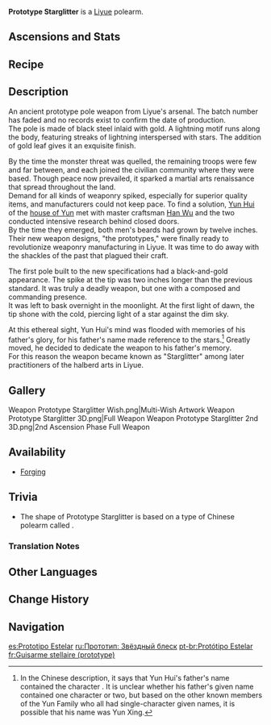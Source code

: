 {{Weapon Infobox
|id             = 13402
|image          = <gallery>
Weapon_Prototype Starglitter.png|Base
Weapon Prototype Starglitter 2nd.png|2nd Ascension
</gallery>
|type           = Polearm
|releaseDate    = 2020-09-28
|rarity         = 4
|base_atk       = 42
|2nd_stat_type  = Energy Recharge
|2nd_stat       = 10.0%
|passive        = Magic Affinity
|effect         = After using an Elemental Skill, increases Normal and Charged Attack DMG by (var1)% for 12s. Max 2 stacks.
|eff_rank1_var1 = 8
|eff_rank2_var1 = 10
|eff_rank3_var1 = 12
|eff_rank4_var1 = 14
|eff_rank5_var1 = 16
|obtain         = Forging
|series         = Prototype
|eff_att1       = DMG Bonus
|eff_att2       = Normal Attack DMG Bonus
|eff_att3       = Charged Attack DMG Bonus
}}
{{Description|A grudge discovered in the [[Blackcliff Forge]]. The glimmers along the sharp edge are like stars in the night.}}
'''Prototype Starglitter'''{{Lang|zh=试作星镰}} is a [[Liyue]] polearm.

==Ascensions and Stats==
{{Weapon Ascensions and Stats
|ascendMat1 = Grain of Aerosiderite
|ascendMat2 = Piece of Aerosiderite
|ascendMat3 = Bit of Aerosiderite
|ascendMat4 = Chunk of Aerosiderite
|bossMat1   = Fragile Bone Shard
|bossMat2   = Sturdy Bone Shard
|bossMat3   = Fossilized Bone Shard
|commonMat1 = Damaged Mask
|commonMat2 = Stained Mask
|commonMat3 = Ominous Mask
}}

==Recipe==
{{Recipe
|type = Forging
|Northlander Polearm Billet = 1
|Crystal Chunk = 50
|White Iron Chunk = 50
|Mora = 500
|time = 10s
|sort = Northlander Polearm Billet,Crystal Chunk,White Iron Chunk,Mora
}}

==Description==
An ancient prototype pole weapon from Liyue's arsenal. The batch number has faded and no records exist to confirm the date of production.<br />
The pole is made of black steel inlaid with gold. A lightning motif runs along the body, featuring streaks of lightning interspersed with stars. The addition of gold leaf gives it an exquisite finish.

By the time the monster threat was quelled, the remaining troops were few and far between, and each joined the civilian community where they were based. Though peace now prevailed, it sparked a martial arts renaissance that spread throughout the land.<br />
Demand for all kinds of weaponry spiked, especially for superior quality items, and manufacturers could not keep pace. To find a solution, [[Yun Hui]] of the [[Yun Family|house of Yun]] met with master craftsman [[Han Wu]] and the two conducted intensive research behind closed doors.<br />
By the time they emerged, both men's beards had grown by twelve inches. Their new weapon designs, "the prototypes," were finally ready to revolutionize weaponry manufacturing in Liyue. It was time to do away with the shackles of the past that plagued their craft.

The first pole built to the new specifications had a black-and-gold appearance. The spike at the tip was two inches longer than the previous standard. It was truly a deadly weapon, but one with a composed and commanding presence.<br />
It was left to bask overnight in the moonlight. At the first light of dawn, the tip shone with the cold, piercing light of a star against the dim sky.

At this ethereal sight, Yun Hui's mind was flooded with memories of his father's glory, for his father's name made reference to the stars.<ref group="Note">In the Chinese description, it says that Yun Hui's father's name contained the character {{Lang|mini=1|zh=星|zh_rm=Xīng|zh_tl=Star}}. It is unclear whether his father's given name contained one character or two, but based on the other known members of the Yun Family who all had single-character given names, it is possible that his name was Yun Xing.</ref> Greatly moved, he decided to dedicate the weapon to his father's memory.<br />
For this reason the weapon became known as "Starglitter" among later practitioners of the halberd arts in Liyue.

==Gallery==
<gallery hideaddbutton="true" captionalign="center">
Weapon Prototype Starglitter Wish.png|Multi-Wish Artwork
Weapon Prototype Starglitter 3D.png|Full Weapon
Weapon Prototype Starglitter 2nd 3D.png|2nd Ascension Phase Full Weapon
</gallery>

==Availability==
*[[Forging]]

==Trivia==
* The shape of Prototype Starglitter is based on a type of Chinese polearm called {{w|Ji (polearm)|Ji}}.
===Translation Notes===
{{Reflist|note=1}}

==Other Languages==
{{Other Languages
|en      = Prototype Starglitter
|zhs     = 试作星镰
|zhs_rm  = Shìzuò xīnglián
|zht     = 試作星鐮
|zht_rm  = Shìzuò xīnglián
|zh_tl   = Prototype Star Sickle
|ja      = 星鎌・試作
|ja_rm   = Hoshikama shisaku
|ja_tl   = Star Sickle: Prototype
|ko      = 별의 낫 프로토타입
|ko_rm   = Byeol-ui Nat Protota'ip
|ko_tl   = Star Scythe Prototype
|es      = Prototipo Estelar
|es_tl   = Stellar Prototype
|fr      = Guisarme stellaire (prototype)
|fr_tl   = Stellar {{w|Guisarme}} (Prototype)
|ru      = Прототип: Звёздный блеск
|ru_tl   = Prototype: Starglitter
|th      = Prototype Starglitter
|vi      = Mẫu Tinh Liêm
|vi_tl   = Prototype Star Sickle
|de      = Sternsichel-Prototyp
|de_tl   = Star Crescent Prototype
|id      = Prototype Starglitter
|pt      = Protótipo Estelar
|pt_tl   = 
}}

==Change History==
{{Change History|1.0}}

==Navigation==
{{Weapons by Series Navbox|series=Prototype}}
{{Weapon Navbox|type=Polearms}}

[[es:Prototipo Estelar]]
[[ru:Прототип: Звёздный блеск]]
[[pt-br:Protótipo Estelar]]
[[fr:Guisarme stellaire (prototype)]]
